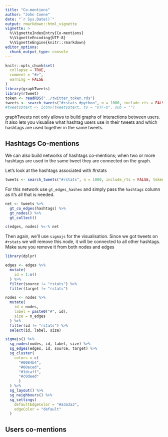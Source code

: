 ```yaml
---
title: "Co-mentions"
author: "John Coene"
date: "`r Sys.Date()`"
output: rmarkdown::html_vignette
vignette: >
  %\VignetteIndexEntry{Co-mentions}
  %\VignetteEncoding{UTF-8}
  %\VignetteEngine{knitr::rmarkdown}
editor_options: 
  chunk_output_type: console
---
```


```r
knitr::opts_chunk$set(
  collapse = TRUE,
  comment = "#>",
  warning = FALSE
)
library(graphTweets)
library(rtweet)
token <- readRDS("../twitter_token.rds")
tweets <- search_tweets("#rstats #python", n = 1000, include_rts = FALSE, token = token, lang = "en")
#tweets$text <- iconv(tweets$text, to = "UTF-8", sub = "")
```

graphTweets not only allows to build graphs of interactions between users. It also lets you visualise what hashtag users use in their tweets and which hashtags are used together in the same tweets.

## Hashtags Co-mentions

We can also build networks of hashtags co-mentions; when two or more hashtags are used in the same tweet they are connected on the graph.

Let's look at the hashtags associated with #rstats

```r
tweets <- search_tweets("#rstats", n = 1000, include_rts = FALSE, token = token, lang = "en")
```

For this network use `gt_edges_hashes` and simply pass the `hashtags` column as it's all that is needed.

```r
net <- tweets %>% 
  gt_co_edges(hashtags) %>%
  gt_nodes() %>% 
  gt_collect()

c(edges, nodes) %<-% net
```

Then again, we'll use `sigmajs` for the visualisation. Since we got tweets on `#rstats` we will remove this node, it will be connected to all other hashtags. Make sure you remove it from both nodes and edges

```r
library(dplyr)

edges <- edges %>% 
  mutate(
    id = 1:n()
  ) %>% 
  filter(source != "rstats") %>% 
  filter(target != "rstats")

nodes <- nodes %>% 
  mutate(
    id = nodes,
    label = paste0("#", id),
    size = n_edges
  ) %>% 
  filter(id != "rstats") %>% 
  select(id, label, size)

sigmajs() %>% 
  sg_nodes(nodes, id, label, size) %>% 
  sg_edges(edges, id, source, target) %>% 
  sg_cluster(
    colors = c(
      "#0084b4",
      "#00aced",
      "#1dcaff",
      "#c0deed"
      )
  ) %>% 
  sg_layout() %>% 
  sg_neighbours() %>% 
  sg_settings(
    defaultEdgeColor = "#a3a3a3",
    edgeColor = "default"
  )
```

## Users co-mentions